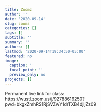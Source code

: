 ```yaml
---
title: Zoomz
author: ''
date: '2020-09-14'
slug: zoomz
categories: []
tags: []
subtitle: ''
summary: ''
authors: []
lastmod: '2020-09-14T19:34:50-05:00'
featured: no
image:
  caption: ''
  focal_point: ''
  preview_only: no
projects: []
---
```



Permanent live link for class:  
https://wustl.zoom.us/j/92788616250?pwd=bkgxZmhRS1RjSVZwY1drTXB4djljZz09



